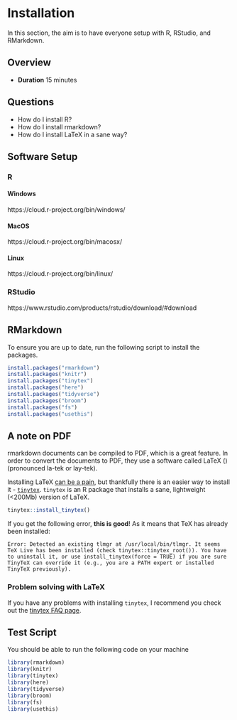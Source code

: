 # Installation

In this section, the aim is to have everyone setup with R, RStudio, and RMarkdown.

## Overview

* **Duration** 15 minutes

## Questions

* How do I install R?
* How do I install rmarkdown?
* How do I install LaTeX in a sane way?

## Software Setup

### R

#### Windows

https://cloud.r-project.org/bin/windows/

#### MacOS

https://cloud.r-project.org/bin/macosx/

#### Linux

https://cloud.r-project.org/bin/linux/

### RStudio

https://www.rstudio.com/products/rstudio/download/#download

## RMarkdown

To ensure you are up to date, run the following script to install the packages.

```r
install.packages("rmarkdown")
install.packages("knitr")
install.packages("tinytex")
install.packages("here")
install.packages("tidyverse")
install.packages("broom")
install.packages("fs")
install.packages("usethis")
```

## A note on PDF

rmarkdown documents can be compiled to PDF, which is a great feature. In order to convert the documents to PDF, they use a software called LaTeX (\LaTeX) (pronounced la-tek or lay-tek). 

Installing LaTeX [can be a pain](https://yihui.name/tinytex/pain/), but thankfully there is an easier way to install it - [`tinytex`](https://yihui.name/tinytex/). `tinytex` is an R package that installs a sane, lightweight (<200Mb) version of LaTeX. 

```r
tinytex::install_tinytex()
```

If you get the following error, **this is good**! As it means that TeX has already been installed:

```
Error: Detected an existing tlmgr at /usr/local/bin/tlmgr. It seems TeX Live has been installed (check tinytex::tinytex_root()). You have to uninstall it, or use install_tinytex(force = TRUE) if you are sure TinyTeX can override it (e.g., you are a PATH expert or installed TinyTeX previously).
```

### Problem solving with LaTeX

If you have any problems with installing `tinytex`, I recommend you check out the [tinytex FAQ page](https://yihui.name/tinytex/faq/).

## Test Script

You should be able to run the following code on your machine

```r
library(rmarkdown)
library(knitr)
library(tinytex)
library(here)
library(tidyverse)
library(broom)
library(fs)
library(usethis)
```
